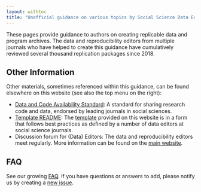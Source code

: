 ```yaml
---
layout: withtoc
title: "Unofficial guidance on various topics by Social Science Data Editors"
---
```


These pages provide guidance to authors on creating replicable data and program archives. The data and reproducibility editors from multiple journals who have helped to create this guidance have cumulatively reviewed several thousand replication packages since 2018. 

## Other Information

Other materials, sometimes referenced within this guidance, can be found elsewhere on this website (see also the top menu on the right):

- [Data and Code Availability Standard](https://datacodestandard.org/): A standard for sharing research code and data, endorsed by leading journals in social sciences. <img src="https://datacodestandard.org/assets/img/logo-800.png" height="15px" />
- [Template README](https://social-science-data-editors.github.io/template_README/): The [template](https://social-science-data-editors.github.io/template_README/) provided on this website is in a form that follows best practices as defined by a number of data editors at social science journals. 
- Discussion forum for (Data) Editors: The data and reproducibility editors meet regularly. More information can be found on the [main website](https://social-science-data-editors.github.io/#contact).


## FAQ

See our growing [FAQ](Other/FAQ.qmd). If you have questions or answers to add, please notify us by creating a [new issue](https://github.com/social-science-data-editors/guidance/issues/new).
